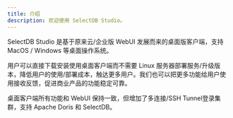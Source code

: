 ```yaml
---
title: 介绍
description: 欢迎使用 SelectDB Studio。
---
```


SelectDB Studio 是基于原来云/企业版 WebUI 发展而来的桌面版客户端，支持 MacOS / Windows 等桌面操作系统。

用户可以直接下载安装使用桌面客户端而不需要 Linux 服务器部署服务/升级版本，降低用户的使用/部署成本，触达更多用户。我们也可以把更多功能给用户使用接收反馈，促进商业产品的功能稳定可靠。

桌面客户端所有功能和 WebUI 保持一致，但增加了多连接/SSH Tunnel登录集群，支持 Apache Doris 和 SelectDB。


